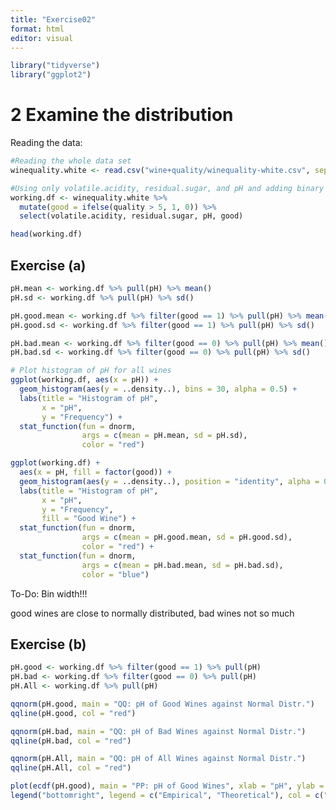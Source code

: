 ```yaml
---
title: "Exercise02"
format: html
editor: visual
---
```


```r
library("tidyverse")
library("ggplot2")
```

# 2 Examine the distribution

Reading the data:

```r
#Reading the whole data set
winequality.white <- read.csv("wine+quality/winequality-white.csv", sep = ";")

#Using only volatile.acidity, residual.sugar, and pH and adding binary variable good which is 1 if quality > 5 and 0 otherwise.
working.df <- winequality.white %>%
  mutate(good = ifelse(quality > 5, 1, 0)) %>%
  select(volatile.acidity, residual.sugar, pH, good)

head(working.df)
```

## Exercise (a)

```r
pH.mean <- working.df %>% pull(pH) %>% mean()
pH.sd <- working.df %>% pull(pH) %>% sd()

pH.good.mean <- working.df %>% filter(good == 1) %>% pull(pH) %>% mean()
pH.good.sd <- working.df %>% filter(good == 1) %>% pull(pH) %>% sd()

pH.bad.mean <- working.df %>% filter(good == 0) %>% pull(pH) %>% mean()
pH.bad.sd <- working.df %>% filter(good == 0) %>% pull(pH) %>% sd()

# Plot histogram of pH for all wines
ggplot(working.df, aes(x = pH)) +
  geom_histogram(aes(y = ..density..), bins = 30, alpha = 0.5) + 
  labs(title = "Histogram of pH", 
       x = "pH", 
       y = "Frequency") + 
  stat_function(fun = dnorm, 
                args = c(mean = pH.mean, sd = pH.sd), 
                color = "red")

ggplot(working.df) +
  aes(x = pH, fill = factor(good)) +
  geom_histogram(aes(y = ..density..), position = "identity", alpha = 0.5, bins = 30) + 
  labs(title = "Histogram of pH", 
       x = "pH", 
       y = "Frequency", 
       fill = "Good Wine") +
  stat_function(fun = dnorm, 
                args = c(mean = pH.good.mean, sd = pH.good.sd), 
                color = "red") +
  stat_function(fun = dnorm, 
                args = c(mean = pH.bad.mean, sd = pH.bad.sd), 
                color = "blue")
```

To-Do: Bin width!!!

good wines are close to normally distributed, bad wines not so much

## Exercise (b)

```r
pH.good <- working.df %>% filter(good == 1) %>% pull(pH)
pH.bad <- working.df %>% filter(good == 0) %>% pull(pH)
pH.All <- working.df %>% pull(pH)

qqnorm(pH.good, main = "QQ: pH of Good Wines against Normal Distr.")
qqline(pH.good, col = "red")

qqnorm(pH.bad, main = "QQ: pH of Bad Wines against Normal Distr.")
qqline(pH.bad, col = "red")

qqnorm(pH.All, main = "QQ: pH of All Wines against Normal Distr.")
qqline(pH.All, col = "red")

plot(ecdf(pH.good), main = "PP: pH of Good Wines", xlab = "pH", ylab = "Cumulative Probability", col = "blue")
legend("bottomright", legend = c("Empirical", "Theoretical"), col = c("blue", "red"), pch = c(1, 1))
```
